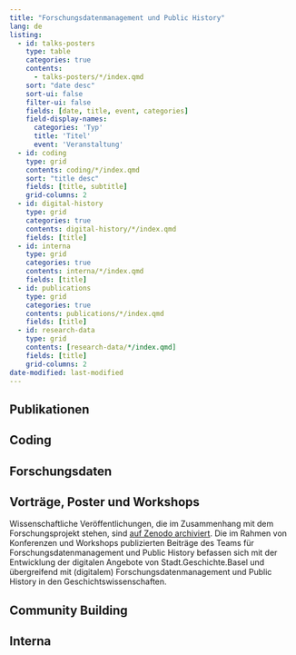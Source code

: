 ```yaml
---
title: "Forschungsdatenmanagement und Public History"
lang: de
listing:
  - id: talks-posters
    type: table
    categories: true
    contents:
      - talks-posters/*/index.qmd
    sort: "date desc"
    sort-ui: false
    filter-ui: false
    fields: [date, title, event, categories]
    field-display-names: 
      categories: 'Typ'
      title: 'Titel'
      event: 'Veranstaltung'
  - id: coding
    type: grid
    contents: coding/*/index.qmd
    sort: "title desc"
    fields: [title, subtitle]
    grid-columns: 2
  - id: digital-history
    type: grid
    categories: true
    contents: digital-history/*/index.qmd
    fields: [title]
  - id: interna
    type: grid
    categories: true
    contents: interna/*/index.qmd
    fields: [title]
  - id: publications
    type: grid
    categories: true
    contents: publications/*/index.qmd
    fields: [title]
  - id: research-data
    type: grid
    contents: [research-data/*/index.qmd]
    fields: [title]
    grid-columns: 2
date-modified: last-modified
---
```


```{=html}
<!-- TO DO 
noch in Produktkategorien einsortieren:

- Data Stories
- Zotero
- DMP
- SGB-Wiki
- Fails dokumentieren

-->
```

::: {#frontrow}
:::

## Publikationen

::: {#publications}
:::

## Coding

::: {#coding}
:::

## Forschungsdaten

::: {#research-data}
:::

## Vorträge, Poster und Workshops

Wissenschaftliche Veröffentlichungen, die im Zusammenhang mit dem Forschungsprojekt stehen, sind [auf Zenodo archiviert](https://zenodo.org/communities/stadt-geschichte-basel). Die im Rahmen von Konferenzen und Workshops publizierten Beiträge des Teams für Forschungsdatenmanagement und Public History befassen sich mit der Entwicklung der digitalen Angebote von Stadt.Geschichte.Basel und übergreifend mit (digitalem) Forschungsdatenmanagement und Public History in den Geschichtswissenschaften.

::: {#talks-posters}
:::

## Community Building

::: {#digital-history}
:::

## Interna

::: {#interna}
:::

